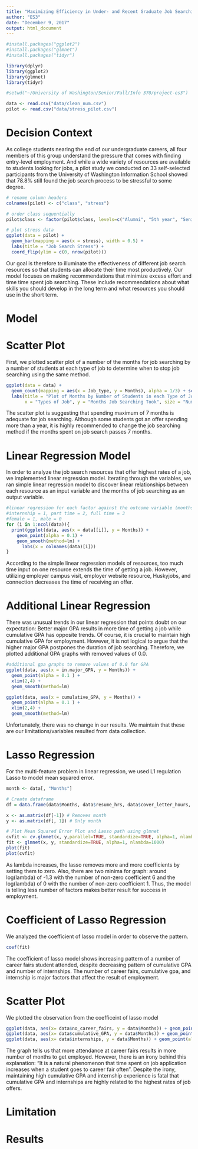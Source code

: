 ---
title: "Maximizing Efficiency in Under- and Recent Graduate Job Searching"
author: "ES3"
date: "December 9, 2017"
output: html_document
---

```{r, include=FALSE}
#install.packages("ggplot2")
#install.packages("glmnet")
#install.packages("tidyr")

library(dplyr)
library(ggplot2)
library(glmnet)
library(tidyr)

#setwd("~/University of Washington/Senior/Fall/Info 370/project-es3")

data <- read.csv("data/clean_num.csv")
pilot <- read.csv("data/stress_pilot.csv")

```

# Decision Context
As college students nearing the end of our undergraduate careers, all four members of this group understand the pressure that comes with finding entry-level employment. And while a wide variety of resources are available to students looking for jobs, a pilot study we conducted on 33 self-selected participants from the University of Washington Information School showed that 78.8% still found the job search process to be stressful to some degree.

```{r, echo=FALSE}
# rename column headers
colnames(pilot) <- c("class", "stress")

# order class sequentially
pilot$class <- factor(pilot$class, levels=c("Alumni", "5th year", "Senior", "Junior", "Sophomore"))

# plot stress data
ggplot(data = pilot) +
  geom_bar(mapping = aes(x = stress), width = 0.5) +
  labs(title = "Job Search Stress") +
  coord_flip(ylim = c(0, nrow(pilot)))

```

Our goal is therefore to illuminate the effectiveness of different job search resources so that students can allocate their time most productively. Our model focuses on making recommendations that minimize excess effort and time time spent job searching. These include recommendations about what skills you should develop in the long term and what resources you should use in the short term.

# Model


# Scatter Plot
First, we plotted scatter plot of a number of the months for job searching by a number of students at each type of job to determine when to stop job searching using the same method.
```{r}
ggplot(data = data) +
  geom_count(mapping = aes(x = Job_type, y = Months), alpha = 1/3) + scale_size_area(max_size = 10) + 
  labs(title = "Plot of Months by Number of Students in each Type of Job",
       x = "Types of Job", y = "Months Job Searching Took", size = "Number of People")

```
The scatter plot is suggesting that spending maximum of 7 months is adequate for job searching. Although some students got an offer spending more than a year, it is highly recommended to change the job searching method if the months spent on job search passes 7 months.

# Linear Regression Model
In order to analyze the job search resources that offer highest rates of a job, we implemented linear regression model. Iterating through the variables, we ran simple linear regression model to discover linear relationships between each resource as an input variable and the months of job searching as an output variable.
```{r}
#linear regression for each factor against the outcome variable (months it takes to find job)
#internship = 1, part time = 2, full time = 3
#female = 1, male = 0
for (i in 1:ncol(data)){
  print(ggplot(data, aes(x = data[[i]], y = Months)) +
    geom_point(alpha = 0.1) +
    geom_smooth(method=lm) +
      labs(x = colnames(data)[i]))
}

```
According to the simple linear regression models of resources, too much time input on one resource extends the time of getting a job. However, utilizing employer campus visit, employer website resource, Huskyjobs, and connection decreases the time of receiving an offer.

# Additional Linear Regression
There was unusual trends in our linear regression that points doubt on our expectation: Better major GPA results in more time of getting a job while cumulative GPA has opposite trends. Of course, it is crucial to maintain high cumulative GPA for employment. However, it is not logical to argue that the higher major GPA postpones the duration of job searching. Therefore, we plotted additional GPA graphs with removed values of 0.0.
```{R}
#additional gpa graphs to remove values of 0.0 for GPA
ggplot(data, aes(x = in.major_GPA, y = Months)) +
  geom_point(alpha = 0.1 ) + 
  xlim(2,4) +
  geom_smooth(method=lm) 

ggplot(data, aes(x = cumulative_GPA, y = Months)) +
  geom_point(alpha = 0.1 ) + 
  xlim(2,4) +
  geom_smooth(method=lm)

```
Unfortunately, there was no change in our results. We maintain that these are our limitations/variables resulted from data collection.

# Lasso Regression
For the multi-feature problem in linear regression, we used L1 regulation Lasso to model mean squared error.
```{r}

month <- data[, "Months"]

# Create dataframe 
df = data.frame(data$Months, data$resume_hrs, data$cover_letter_hours, data$self.confidence, data$online_job_postings, data$no_career_fairs, data$cumulative_GPA, data$in.major_GPA, data$internships)

x <- as.matrix(df[-1]) # Removes month
y <- as.matrix(df[, 1]) # Only month

# Plot Mean Squared Error Plot and Lasso path using glmnet
cvfit <- cv.glmnet(x, y,parallel=TRUE, standardize=TRUE, alpha=1, nlambda=1000)
fit <- glmnet(x, y, standardize=TRUE, alpha=1, nlambda=1000)
plot(fit)
plot(cvfit)

```
As lambda increases, the lasso removes more and more coefficients by setting them to zero. Also, there are two minima for graph: around log(lambda) of -1.3 with the number of non-zero coefficient 6 and the log(lambda) of 0 with the number of non-zero coefficient 1. Thus, the model is telling less number of factors makes better result for success in employment.

# Coefficient of Lasso Regression
We analyzed the coefficient of lasso model in order to observe the pattern.
```{r}
coef(fit)
```
The coefficient of lasso model shows increasing pattern of a number of career fairs student attended, despite decreasing pattern of cumulative GPA and number of internships. The number of career fairs, cumulative gpa, and internship is major factors that affect the result of employment.

# Scatter Plot
We plotted the observation from the coefficeint of lasso model 
```{r}
ggplot(data, aes(x= data$no_career_fairs, y = data$Months)) + geom_point(alpha = .1)
ggplot(data, aes(x= data$cumulative_GPA, y = data$Months)) + geom_point(alpha = .1)
ggplot(data, aes(x= data$internships, y = data$Months)) + geom_point(alpha = .1)
```
The graph tells us that more attendance at career fairs results in more number of months to get employed. However, there is an irony behind this explanation: “It is a natural phenomenon that time spent on job application increases when a student goes to career fair often”. Despite the irony, maintaining high cumulative GPA and internship experience is fatal that cumulative GPA and internships are highly related to the highest rates of job offers.

# Limitation

# Results
